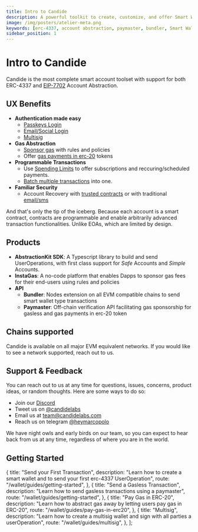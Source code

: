```yaml
---
title: Intro to Candide
description: A powerful toolkit to create, customize, and offer Smart Wallets. Explore ERC-4337 support, account abstraction, paymaster integration, bundler features, and seamless management of Smart Wallets
image: /img/posters/atelier-meta.png
keywords: [erc-4337, account abstraction, paymaster, bundler, Smart Wallets]
sidebar_position: 1
---
```

# Intro to Candide

Candide is the most complete smart account toolset with support for both ERC-4337 and [EIP-7702](/wallet/guides/getting-started-eip-7702/) Account Abstraction.

## UX Benefits

- **Authentication made easy** 
  - [Passkeys Login](/wallet/plugins/passkeys/)
  - [Email/Social Login](/wallet/guides/authentication/#social--email)
  - [Multisig](/wallet/guides/multisig/)
- **Gas Abstraction**
  - [Sponsor gas](/wallet/guides/send-gasless-tx/) with rules and policies
  - Offer [gas payments in erc-20](/wallet/guides/pay-gas-in-erc20/) tokens
- **Programmable Transactions**
  - Use [Spending Limits](/wallet/plugins/allowance) to offer subscriptions and reccuring/scheduled payments.
  - [Batch multiple transactions](/wallet/guides/getting-started/#step-4-create-useroperation) into one.
- **Familiar Security**
  - Account Recovery with [trusted contracts](/wallet/plugins/recovery-with-guardians) or with traditional [email/sms](/wallet/recovery/auth-api/) 

And that's only the tip of the iceberg. Because each account is a smart contract, contracts are programmable and enable arbitrarily advanced transaction functionalities. Unlike EOAs, which are limited by design.

## Products

- **AbstractionKit SDK**: A Typescript library to build and send UserOperations, with first class support for *Safe* Accounts and *Simple* Accounts.
- **InstaGas**: A no-code platform that enables Dapps to sponsor gas fees for their end-users using rules and policies
- **API**
  - **Bundler**: Nodes extension on all EVM compatible chains to send smart wallet type transactions
  - **Paymaster**: Off-chain verification API facilitating gas sponsorship for gasless and gas payments in erc-20 token


## Chains supported

Candide is available on all major EVM equivalent networks. If you would like to see a network supported, reach out to us.


<NetworkList />

## Support & Feedback

You can reach out to us at any time for questions, issues, concerns, product ideas, or random thoughts. Here are some ways to do so:

- Join our [Discord](https://discord.gg/7R4g9XcxDQ)
- Tweet us on [@candidelabs](https://twitter.com/candidelabs)
- Email us at team@candidelabs.com
- Reach us on telegram [@heymarcopolo](https://t.me/heymarcopolo)

We have night owls and early birds on our team, so you can expect to hear back from us at any time, regardless of where you are in the world.

## Getting Started


  {
    title: "Send your First Transaction",
    description:
      "Learn how to create a smart wallet and to send your first erc-4337 UserOperation",
    route: "/wallet/guides/getting-started",
  },
  {
    title: "Send a Gasless Transaction",
    description: "Learn how to send gasless transactions using a paymaster",
    route: "/wallet/guides/getting-started",
  },
  {
    title: "Pay Gas in ERC-20",
    description:
      "Learn how to abstract gas away by letting users pay gas in ERC-20",
    route: "/wallet/guides/pay-gas-in-erc20",
  },
    {
    title: "Multisig",
    description:
      "Learn how to create a multisig wallet and sign with all parties a userOperation",
    route: "/wallet/guides/multisig",
  },
];

<CardList items={GETTING_STARTED_ITEMS} />

